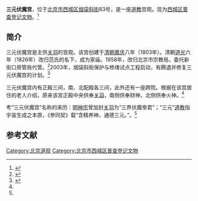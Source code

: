 '''三元伏魔宫'''，位于[[北京市|北京市]][[西城区|西城区]][[烟袋斜街|烟袋斜街]]83号，是一座[[道教|道教]]宫观。现为[[西城区普查登记文物|西城区普查登记文物]]。<ref>{{Cite web |url=http://wenhua.bjxch.gov.cn/XCWHxxxq.ycs?GUID=596921 |title=西城区普查登记项目，西城文化网，2014-06-10 |accessdate=2014-10-06 |archive-date=2014-10-06 |archive-url=https://web.archive.org/web/20141006104559/http://wenhua.bjxch.gov.cn/XCWHxxxq.ycs?GUID=596921 |dead-url=yes }}</ref>

==简介==
三元伏魔宫是主供[[关羽|关羽]]的宫观。该宫创建于[[清朝|清朝]][[嘉庆|嘉庆]]八年（1803年）。清朝[[道光|道光]]六年（1826年）改归范氏的名下，成为家庙。1958年，改归北京市宗教局，委托新街口房管局代管。<ref name=zgwyw>{{Cite web |url=http://www.cflac.org.cn/xw/bwyc/201403/t20140326_249474.htm |title=王彬，烟袋斜街的昨天与今天，中国文艺网，2014-03-26 |accessdate=2014-10-06 |archive-date=2014-10-09 |archive-url=https://web.archive.org/web/20141009085900/http://www.cflac.org.cn/xw/bwyc/201403/t20140326_249474.htm |dead-url=no }}</ref>2003年，烟袋斜街保护与修缮试点工程启动，有腾退并修复三元伏魔宫的计划。<ref>{{Cite web |url=http://news.sina.com.cn/c/2003-08-21/1000607125s.shtml |title=烟袋斜街重现“小琉璃厂”风貌，新浪，2003-08-21 |accessdate=2014-10-06 |archive-date=2014-10-09 |archive-url=https://web.archive.org/web/20141009211731/http://news.sina.com.cn/c/2003-08-21/1000607125s.shtml |dead-url=no }}</ref>

三元伏魔宫内有正殿三间，南、北配殿各三间，此外还有一座跨院。根据在该宫居住的老人介绍，原来该宫正殿中央供奉[[关羽|关羽]]，南侧供奉财神，北侧供奉火神。<ref name=zgwyw/>

考“三元伏魔宫”名称的来历：[[明神宗|明神宗]]曾加封[[关羽|关羽]]为“三界伏魔帝君”；“三元”[[道教|道教]]指宇宙生成之本原，《参同契》载“含精养神，通德三元。”。<ref name=zgwyw/>

==参考文献==
{{reflist}}

[[Category:北京道观|Category:北京道观]]
[[Category:北京市西城区普查登记文物|Category:北京市西城区普查登记文物]]